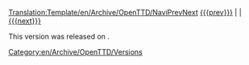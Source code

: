 <noinclude>[[Translation:Template/en/Archive/OpenTTD/NaviPrevNext]]</noinclude><includeonly>[[Category:en/Archive/OpenTTD/Versions]]</includeonly>
[[{{{prev}}}]] | '''{{PAGENAME}}''' | [[{{{next}}}]]

This version was released on {{{released}}}.